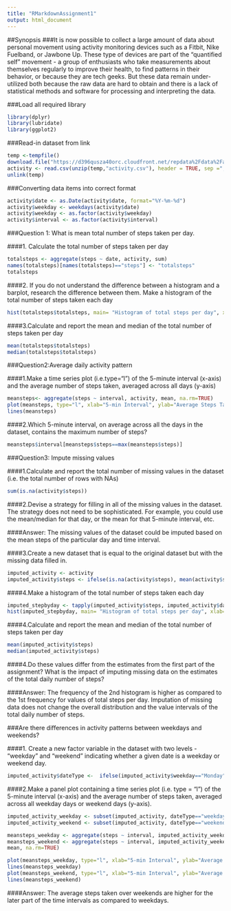 ---
title: "RMarkdownAssignment1"
output: html_document
---

##Synopsis
###It is now possible to collect a large amount of data about personal movement using activity monitoring devices such as a Fitbit, Nike Fuelband, or Jawbone Up. These type of devices are part of the "quantified self" movement - a group of enthusiasts who take measurements about themselves regularly to improve their health, to find patterns in their behavior, or because they are tech geeks. But these data remain under-utilized both because the raw data are hard to obtain and there is a lack of statistical methods and software for processing and interpreting the data.

###Load all required library

```{r eval=FALSE}
library(dplyr)
library(lubridate)
library(ggplot2)
```

###Read-in dataset from link

```{r echo=TRUE}
temp <-tempfile()
download.file("https://d396qusza40orc.cloudfront.net/repdata%2Fdata%2Factivity.zip", temp)
activity <- read.csv(unzip(temp,"activity.csv"), header = TRUE, sep =","  )
unlink(temp)
```

###Converting data items into correct format

```{r echo= TRUE}
activity$date <- as.Date(activity$date, format="%Y-%m-%d")
activity$weekday <- weekdays(activity$date)
activity$weekday <- as.factor(activity$weekday)
activity$interval <- as.factor(activity$interval)
```

###Question 1: What is mean total number of steps taken per day.

####1. Calculate the total number of steps taken per day

```{r echo= TRUE}
totalsteps <- aggregate(steps ~ date, activity, sum)
names(totalsteps)[names(totalsteps)=="steps"] <- "totalsteps"
totalsteps

```

####2. If you do not understand the difference between a histogram and a barplot, research the difference between them. Make a histogram of the total number of steps taken each day

```{r echo=TRUE}
hist(totalsteps$totalsteps, main= "Histogram of total steps per day", xlab= "Total steps per day", col="red", breaks = 10)
```

####3.Calculate and report the mean and median of the total number of steps taken per day

```{r echo=TRUE}
mean(totalsteps$totalsteps)
median(totalsteps$totalsteps)
```

###Question2:Average daily activity pattern

####1.Make a time series plot (i.e.type="l") of the 5-minute interval (x-axis) and the average number of steps taken, averaged across all days (y-axis)

```{r echo=TRUE}
meansteps<- aggregate(steps ~ interval, activity, mean, na.rm=TRUE)
plot(meansteps, type="l", xlab="5-min Interval", ylab="Average Steps Taken")
lines(meansteps)
```

####2.Which 5-minute interval, on average across all the days in the dataset, contains the maximum number of steps?

```{r echo=TRUE}
meansteps$interval[meansteps$steps==max(meansteps$steps)]
```

###Question3: Impute missing values

####1.Calculate and report the total number of missing values in the dataset (i.e. the total number of rows with NAs)

```{r echo=TRUE}
sum(is.na(activity$steps))
```

####2.Devise a strategy for filling in all of the missing values in the dataset. The strategy does not need to be sophisticated. For example, you could use the mean/median for that day, or the mean for that 5-minute interval, etc.

####Answer: The missing values of the dataset could be imputed based on the mean steps of the particular day and time interval.

####3.Create a new dataset that is equal to the original dataset but with the missing data filled in.

```{r echo=TRUE}
imputed_activity <- activity
imputed_activity$steps <- ifelse(is.na(activity$steps), mean(activity$steps, na.rm = TRUE), activity$steps)
```

####4.Make a histogram of the total number of steps taken each day

```{r echo=TRUE}
imputed_stepbyday <- tapply(imputed_activity$steps, imputed_activity$date, sum)
hist(imputed_stepbyday, main= "Histogram of total steps per day", xlab= "Total steps per day", col="red", breaks = 10)
```

####4.Calculate and report the mean and median of the total number of steps taken per day

```{r echo=TRUE}
mean(imputed_activity$steps)
median(imputed_activity$steps)
```

####4.Do these values differ from the estimates from the first part of the assignment? What is the impact of imputing missing data on the estimates of the total daily number of steps?

####Answer: The frequency of the 2nd histogram is higher as compared to the 1st frequency for values of total steps per day. Imputation of missing data does not change the overall distribution and the value intervals of the total daily number of steps.

###Are there differences in activity patterns between weekdays and weekends?

####1. Create a new factor variable in the dataset with two levels - "weekday" and "weekend" indicating whether a given date is a weekday or weekend day.

```{r echo=TRUE}
imputed_activity$dateType <-  ifelse(imputed_activity$weekday=="Monday"|imputed_activity$weekday=="Tuesday"|imputed_activity$weekday=="Wednesday"|imputed_activity$weekday=="Thursday"|imputed_activity$weekday=="Friday","weekday","weekend")
```

####2.Make a panel plot containing a time series plot (i.e. type = "l") of the 5-minute interval (x-axis) and the average number of steps taken, averaged across all weekday days or weekend days (y-axis).

```{r echo=TRUE}
imputed_activity_weekday <- subset(imputed_activity, dateType=="weekday")
imputed_activity_weekend <- subset(imputed_activity, dateType=="weekend")

meansteps_weekday <- aggregate(steps ~ interval, imputed_activity_weekday, mean, na.rm=TRUE)
meansteps_weekend <- aggregate(steps ~ interval, imputed_activity_weekend,
mean, na.rm=TRUE)

plot(meansteps_weekday, type="l", xlab="5-min Interval", ylab="Average Steps Taken", main="Average Steps Taken over Weekdays")
lines(meansteps_weekday)
plot(meansteps_weekend, type="l", xlab="5-min Interval", ylab="Average Steps Taken", main="Average Steps Taken over Weekends")
lines(meansteps_weekend)
```

####Answer: The average steps taken over weekends are higher for the later part of the time intervals as compared to weekdays. 